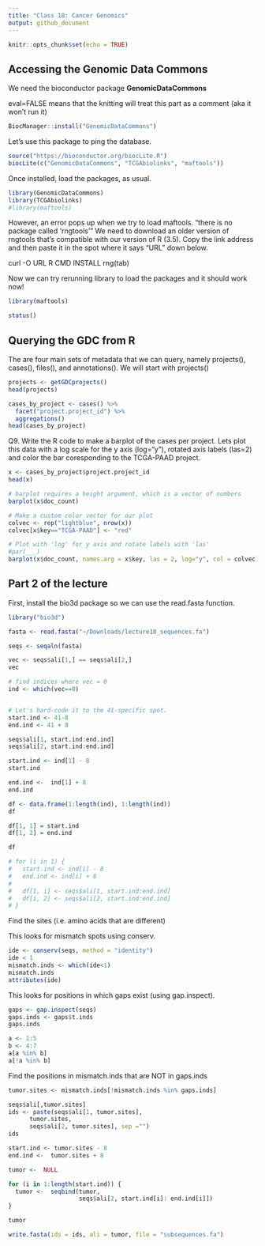 ```yaml
---
title: "Class 18: Cancer Genomics"
output: github_document
---
```


```r
knitr::opts_chunk$set(echo = TRUE)
```

## Accessing the Genomic Data Commons

We need the bioconductor package **GenomicDataCommons**

eval=FALSE means that the knitting will treat this part as a comment (aka it won't run it)
```r
BiocManager::install("GenomicDataCommons")
```

Let's use this package to ping the database. 

```r
source("https://bioconductor.org/biocLite.R")
biocLite(c("GenomicDataCommons", "TCGAbiolinks", "maftools"))
```

Once installed, load the packages, as usual.
```r
library(GenomicDataCommons)
library(TCGAbiolinks)
#library(maftools)
```

However, an error pops up when we try to load maftools. "there is no package called 'rngtools'"
We need to download an older version of rngtools that's compatible with our version of R (3.5). Copy the link address and then paste it in the spot where it says "URL" down below. 

curl -O URL
R CMD INSTALL rng(tab)

Now we can try rerunning library to load the packages and it should work now! 

```r
library(maftools)
```


```r
status()
```

## Querying the GDC from R

The are four main sets of metadata that we can query, namely projects(), cases(), files(), and  annotations(). We will start with projects()
```r
projects <- getGDCprojects()
head(projects)
```

```r
cases_by_project <- cases() %>%
  facet("project.project_id") %>%
  aggregations()
head(cases_by_project)
```


Q9. Write the R code to make a barplot of the cases per project. Lets plot this data with a log scale for the y axis (log="y"), rotated axis labels (las=2) and color the bar coresponding to the TCGA-PAAD project.

```r
x <- cases_by_project$project.project_id
head(x) 

# barplot requires a height argument, which is a vector of numbers
barplot(x$doc_count)

# Make a custom color vector for our plot
colvec <- rep("lightblue", nrow(x))
colvec[x$key=="TCGA-PAAD"] <- "red"

# Plot with 'log' for y axis and rotate labels with 'las'
#par(___)  
barplot(x$doc_count, names.arg = x$key, las = 2, log="y", col = colvec)

```


## Part 2 of the lecture

First, install the bio3d package so we can use the read.fasta function. 
```r
library("bio3d")
```

```r
fasta <- read.fasta("~/Downloads/lecture18_sequences.fa")
```

```r
seqs <- seqaln(fasta)
```

```r
vec <- seqs$ali[1,] == seqs$ali[2,]
vec

# find indices where vec = 0
ind <- which(vec==0)


# Let's hard-code it to the 41-specific spot.
start.ind <- 41-8
end.ind <- 41 + 8

seqs$ali[1, start.ind:end.ind]
seqs$ali[2, start.ind:end.ind]


```

```r

start.ind <- ind[1] - 8
start.ind

end.ind <-  ind[1] + 8
end.ind

df <- data.frame(1:length(ind), 1:length(ind))
df

df[1, 1] = start.ind
df[1, 2] = end.ind

df

# for (i in 1) {
#   start.ind <- ind[i] - 8
#   end.ind <- ind[i] + 8
#   
#   df[1, i] <- seqs$ali[1, start.ind:end.ind]
#   df[i, 2] <- seqs$ali[2, start.ind:end.ind]
# }
```

Find the sites (i.e. amino acids that are different)

This looks for mismatch spots using conserv.
```r
ide <- conserv(seqs, method = "identity")
ide < 1
mismatch.inds <- which(ide<1)
mismatch.inds
attributes(ide)
```

This looks for positions in which gaps exist (using gap.inspect).  
```r
gaps <- gap.inspect(seqs)
gaps.inds <- gaps$t.inds
gaps.inds
```

```r
a <- 1:5
b <- 4:7
a[a %in% b]
a[!a %in% b]
```

Find the positions in mismatch.inds that are NOT in gaps.inds
```r
tumor.sites <- mismatch.inds[!mismatch.inds %in% gaps.inds]
```

```r
seqs$ali[,tumor.sites]
ids <- paste(seqs$ali[1, tumor.sites], 
      tumor.sites, 
      seqs$ali[2, tumor.sites], sep ="")
ids
```

```r
start.ind <- tumor.sites - 8
end.ind <-  tumor.sites + 8

tumor <-  NULL

for (i in 1:length(start.ind)) {
  tumor <-  seqbind(tumor, 
                    seqs$ali[2, start.ind[i]: end.ind[i]])
}

tumor

```

```r
write.fasta(ids = ids, ali = tumor, file = "subsequences.fa")

```


